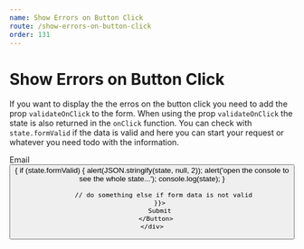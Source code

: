 ```yaml
---
name: Show Errors on Button Click
route: /show-errors-on-button-click
order: 131
---
```



# Show Errors on Button Click

If you want to display the the erros on the button click you need to add the prop `validateOnClick` to the form.
When using the prop `validateOnClick` the state is also returned in the `onClick` function. You can check with
`state.formValid` if the data is valid and here you can start your request or whatever you need todo with the information.

<Playground>
  <Form
    validate
    validateOnClick
  >
    <div>
      <div>Email</div>
      <Field id="email" type="email" required />
    </div>
    <div>
      <Button type="submit" id="submit" onClick={(state) => {
          if (state.formValid) {
            alert(JSON.stringify(state, null, 2));
            alert('open the console to see the whole state...');
            console.log(state);
          }

          // do something else if form data is not valid
        }}>
        Submit
      </Button>
    </div>
  </Form>
</Playground>
